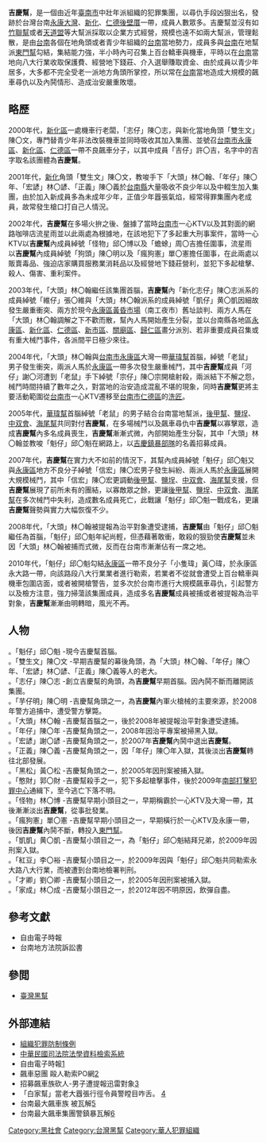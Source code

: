 {{copyedit|time=2013-12-22T03:18:01+00:00}}
{{no footnotes|time=2013-12-22T03:18:01+00:00}}
{{Infobox Criminal organization
| name                = 吉慶幫
| image             =  <!--(filename only)-->
| image_size        =  <!--(defaults to 220px)-->
| founded             = 2001年
| founding location   = 台南永康大灣、新化<br>仁德後壁厝一帶
| founded by          = 陳O志([[綽號|綽號]]：「志仔」)等人
| named_after       = 以其中成員許〇吉「吉仔」名之
| years active        = 2001年－目前
| territory           = 以永康大灣、新化<br>仁德後壁厝一帶為基地
| ethnic makeup       = 本省為主
| leaders           =   (綽號：「魁仔」) 
| membership est      = 不明
| criminal activities = 收取保護費、經營地下錢莊<br>介入選舉賺取資金
| allies              = 獨立運作
| rivals              = 其它利益衝突黑幫
| notable_members   = 
}}

'''吉慶幫'''，是一個由近年[[臺南市|臺南市]]中壯年派組織的犯罪集團，以尋仇手段凶狠出名，發跡於台灣台南[[永康區|永康]][[大灣_(台南市永康區)|大灣]]、[[新化區|新化]]、[[仁德區|仁德]][[後壁厝|後壁厝]]一帶，成員人數眾多。吉慶幫並沒有如[[竹聯幫|竹聯幫]]或者[[天道盟|天道盟]]等大幫派採取以企業方式經營，規模也遠不如兩大幫派，管理鬆散，是由[[台南|台南]]各個在地角頭或者青少年組織的[[台南|台南]]當地勢力，成員多與[[台南|台南]]在地幫派[[東門幫|東門幫]]勾結，集結能力強，半小時內可召集上百台轎車與機車，平時以在[[台南|台南]]當地向八大行業收取保護費、經營地下錢莊、介入選舉賺取資金、由於成員以青少年居多，大多都不完全受老一派地方角頭所掌控，所以常在[[台南|台南]]當地造成大規模的飆車尋仇以及內鬨情形、造成治安嚴重敗壞。

==略歷==

2000年代，[[新化區|新化區]]一處機車行老闆，「志仔」陳〇志，與新化當地角頭「雙生文」陳〇文，專門替青少年非法改裝機車並同時吸收其加入集團、並號召[[台南市|台南市]][[永康區|永康區]]、[[新化區|新化區]]、[[仁德區|仁德區]]一帶不良飆車分子，以其中成員「吉仔」許〇吉，名字中的吉字取名該團體為'''吉慶幫'''。

2001年代，[[新化區|新化]]角頭「雙生文」陳〇文，教唆手下「大頭」林〇翰、「年仔」陳〇年、「宏諺」林〇諺、「正義」陳〇義於[[台南縣|台南縣]]大量吸收不良少年以及中輟生加入集團，由於加入新成員多為未成年少年，正值少年囂張氣焰，經常得罪集團內老成員，故常發生槍口打自己人情況。

2002年代，'''吉慶幫'''在多場火拚之後、盤據了當時[[台南市|台南市]]一心KTV以及其對面的網路咖啡店流星雨並以此兩處為根據地，在該地犯下了多起重大刑事案件，當時一心KTV以'''吉慶幫'''內成員綽號「怪物」邱〇博以及「蟾蜍」周〇吉擔任圍事，流星雨以'''吉慶幫'''內成員綽號「狗頭」陳〇明以及「瘋狗憲」單〇憲擔任圍事，在此兩處以販賣毒品、強迫店家購買服務業消耗品以及經營地下錢莊營利，並犯下多起槍擊、殺人、傷害、重利案件。

2003年代，「大頭」林〇翰繼任該集團首腦，'''吉慶幫'''內「新化志仔」陳〇志派系的成員綽號「維仔」張〇維與「大頭」林〇翰派系的成員綽號「凱仔」黄〇凱因細故發生嚴重衝突、兩方於現今[[永康區|永康區]][[黃昏市場|黃昏市場]]（南工夜市）舊址談判、兩方人馬在「大頭」林〇翰調解之下不歡而散，幫內人馬開始產生分裂，並以台南縣各地區[[永康區|永康區]]、[[新化區|新化區]]、[[仁德區|仁德區]]、[[新市區_(臺南市)|新市區]]、[[關廟區|關廟區]]、[[歸仁區|歸仁區]]畫分派別、若非重要成員召集或有重大械鬥事件，各派間平日極少來往。

2004年代，「大頭」林〇翰與[[台南市|台南市]][[永康區|永康區]]大灣一帶[[華瑋幫|華瑋幫]]首腦，綽號「老鼠」男子發生衝突，兩派人馬於[[永康區|永康區]]一帶多次發生嚴重械鬥，其中'''吉慶幫'''成員「河仔」謝〇河遭到「老鼠」手下綽號「宗仔」陳〇宗開槍射殺，兩派結下不解之怨，械鬥時間持續了數年之久，對當地的治安造成混亂不堪的現象，同時'''吉慶幫'''更將主要活動範圍從[[台南市|台南市]]一心KTV遷移至[[台南市|台南市]][[仁德區|仁德區]]的[[洗匠|洗匠]]。

2005年代，[[華瑋幫|華瑋幫]]首腦綽號「老鼠」的男子結合台南當地幫派，[[後甲幫|後甲幫]]、[[鹽埕_(幫派)|鹽埕]]、[[中双會|中双會]]、[[海尾幫|海尾幫]]共同對付'''吉慶幫'''，在多場械鬥以及飆車尋仇中'''吉慶幫'''以寡擊眾，造成'''吉慶幫'''內多名成員喪生，'''吉慶幫'''漸漸式微，內部開始產生分裂，其中「大頭」林〇翰並教唆「魁仔」邱〇魁在網路上，以[[吉慶鎮暴部隊|吉慶鎮暴部隊]]的名義招募成員。

2007年代，'''吉慶幫'''在實力大不如前的情況下，其幫內成員綽號「魁仔」邱〇魁又與[[永康區|永康區]]地方不良分子綽號「信宏」陳〇宏男子發生糾紛、兩派人馬於[[永康區|永康區]]展開大規模械鬥，其中「信宏」陳〇宏更調動[[後甲幫|後甲幫]]、[[鹽埕_(幫派)|鹽埕]]、[[中双會|中双會]]、[[海尾幫|海尾幫]]支援，但'''吉慶幫'''展現了前所未有的團結，以寡敵眾之餘，更讓[[後甲幫|後甲幫]]、[[鹽埕_(幫派)|鹽埕]]、[[中双會|中双會]]、[[海尾幫|海尾幫]]在多次械鬥中失利，造成數名成員死亡，此戰讓「魁仔」邱〇魁一戰成名，更讓'''吉慶幫'''聲勢與實力大幅恢復不少。

2008年代，「大頭」林〇翰被提報為治平對象遭受逮捕，'''吉慶幫'''由「魁仔」邱〇魁繼任為首腦，「魁仔」邱〇魁年紀尚輕，但憑藉著敢衝，敢殺的狠勁使'''吉慶幫'''並未因「大頭」林〇翰被捕而式微，反而在台南市漸漸佔有一席之地。

2010年代，「魁仔」邱〇魁勾結[[永康區|永康區]]一帶不良分子「小隻瑋」黃〇瑋，於永康區永大路一帶，向該路段八大行業業者進行勒索，若業者不從就會遭受上百台轎車與機車包圍店面，或者被開槍警告，並多次於台南市進行大規模飆車尋仇，引起警方以及檢方注意，強力掃蕩該集團成員，造成多名'''吉慶幫'''成員被捕或者被提報為治平對象，'''吉慶幫'''漸漸由明轉暗，風光不再。

==人物==

。「魁仔」邱〇魁 -現今吉慶幫首腦。<br />
。「雙生文」陳〇文 -早期吉慶幫的幕後角頭，為「大頭」林〇翰、「年仔」陳〇年、「宏諺」林〇諺、「正義」陳〇義等人的老大。<br />
。「志仔」陳〇志 -創立吉慶幫的角頭，為'''吉慶幫'''早期首腦。因內鬨不斷而離開該集團。<br />
。「芋仔明」陳〇明 -吉慶幫角頭之一，為'''吉慶幫'''內軍火槍械的主要來源，於2008年警方追捕中，遭受警方擊斃。<br />
。「大頭」林〇翰 -吉慶幫首腦之一，後於2008年被提報治平對象遭受逮捕。<br />
。「年仔」陳〇年 -吉慶幫角頭之一，2008年因治平專案被掃黑入獄。<br />
。「宏諺」謝〇諺 -吉慶幫角頭之一，於2007年'''吉慶幫'''內鬨中退出'''吉慶幫'''。<br />
。「正義」陳〇義 -吉慶幫角頭之一，因「年仔」陳〇年入獄，其後淡出'''吉慶幫'''轉往北部發展。<br />
。「黑松」黃〇松 -吉慶幫角頭之一，於2005年因刑案被捕入獄。<br />
。「憨財」郭〇財 -吉慶幫殺手之一，犯下多起槍擊事件，後於2009年[[南部打擊犯罪中心|南部打擊犯罪中心]]通緝下，至今逃亡下落不明。<br />
。「怪物」林〇博 -吉慶幫早期小頭目之一，早期稱霸於一心KTV及大灣一帶，其後漸漸淡出'''吉慶幫'''，從事批發業。<br />
。「瘋狗憲」單〇憲 -吉慶幫早期小頭目之一，早期橫行於一心KTV及永康一帶，後因'''吉慶幫'''內鬨不斷，轉投入[[東門幫|東門幫]]。<br />
。「凱凱」黄〇凱 -吉慶幫小頭目之一，為「魁仔」邱〇魁結拜兄弟，於2009年因刑案入獄。<br />
。「紅豆」李〇裕 -吉慶幫小頭目之一，於2009年因與「魁仔」邱〇魁共同勒索永大路八大行業，而被遭到台南地檢署判刑。<br />
。「才卿」劉〇卿 -吉慶幫小頭目之一，於2005年因刑案被捕入獄。<br />
。「家成」林〇成 -吉慶幫小頭目之一，於2012年因不明原因，飲彈自盡。<br />

==參考文獻==
{{refbegin}}
*自由電子時報
*台南地方法院訴訟書
{{refend}}

== 參閲 ==
*[[臺灣黑幫|臺灣黑幫]]

==外部連結==
{{div col|2}}
*[https://law.moj.gov.tw/LawClass/LawAll.aspx?pcode=C0000013 組織犯罪防制條例]{{Wayback|url=https://law.moj.gov.tw/LawClass/LawAll.aspx?pcode=C0000013 |date=20191014015218 }}{{zh-tw}}
*[https://law.judicial.gov.tw/ 中華民國司法院法學資料檢索系統]{{Wayback|url=https://law.judicial.gov.tw/ |date=20200123203543 }}{{zh-tw}}
*自由電子時報[https://web.archive.org/web/20131224102741/http://www.libertytimes.com.tw/2005/new/oct/22/today-south11.htm]<br />
*飆車惡團 毆人勒索PO網[https://web.archive.org/web/20110902141355/http://www.libertytimes.com.tw/2011/new/jun/23/today-so6.htm]<br />
*招募飆車族砍人-男子遭提報迅雷對象[https://web.archive.org/web/20131224090459/http://kingdomheart.pixnet.net/blog/post/10660803-%E4%B8%8A%E7%B6%B2%E6%8B%9B%E5%8B%9F%E9%A3%86%E8%BB%8A%E6%97%8F%E7%A0%8D%E4%BA%BA-%E7%94%B7%E5%AD%90%E9%81%AD%E6%8F%90%E5%A0%B1%E8%BF%85%E9%9B%B7%E5%B0%8D%E8%B1%A1]<br />
*「白家幫」當老大囂張行徑令員警瞠目咋舌。 [http://www.mjib-tw.org/Forum/ForumD.aspx?seri=1376&CurrentPage=0&PA=3&LI=13] {{Wayback|url=http://www.mjib-tw.org/Forum/ForumD.aspx?seri=1376&CurrentPage=0&PA=3&LI=13 |date=20160310085605 }}<br />
*台南最大飆車族 被瓦解[https://web.archive.org/web/20101028193601/http://www.libertytimes.com.tw/2009/new/jan/22/today-south1.htm]<br />
*台南最大飆車集團警鎮暴瓦解[https://web.archive.org/web/20140116125920/http://www.twtimes.com.tw/index.php?page=news&nid=176264]<br />
{{div col end}}

[[Category:黑社會|Category:黑社會]]

[[Category:台灣黑幫|Category:台灣黑幫]]
[[Category:華人犯罪組織|Category:華人犯罪組織]]